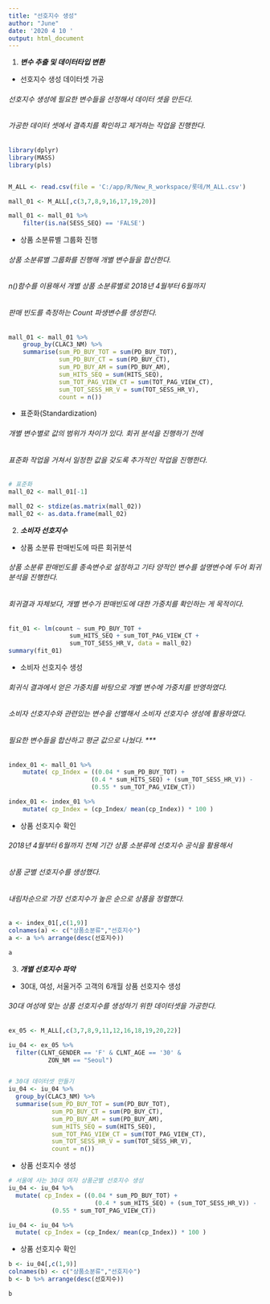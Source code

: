 ---
title: "선호지수 생성"
author: "June"
date: '2020 4 10 '
output: html_document
---


(@) ***변수 추출 및 데이터타입 변환***

+ 선호지수 생성 데이터셋 가공

###### 선호지수 생성에 필요한 변수들을 선정해서 데이터 셋을 만든다.
###### 가공한 데이터 셋에서 결측치를 확인하고 제거하는 작업을 진행한다. 

```{r code1, include=TRUE, echo=TRUE, message=FALSE, warning=FALSE}
library(dplyr)
library(MASS)
library(pls)


M_ALL <- read.csv(file = 'C:/app/R/New_R_workspace/롯데/M_ALL.csv')

mall_01 <- M_ALL[,c(3,7,8,9,16,17,19,20)]

mall_01 <- mall_01 %>%
    filter(is.na(SESS_SEQ) == 'FALSE')
```

+ 상품 소분류별 그룹화 진행

###### 상품 소분류별 그룹화를 진행해 개별 변수들을 합산한다.
###### n()함수를 이용해서 개별 상품 소분류별로 2018년 4월부터 6월까지
###### 판매 빈도를 측정하는 Count 파생변수를 생성한다.

```{r code2, include=TRUE, echo=TRUE, message=FALSE, warning=FALSE}

mall_01 <- mall_01 %>%
    group_by(CLAC3_NM) %>%
    summarise(sum_PD_BUY_TOT = sum(PD_BUY_TOT),
              sum_PD_BUY_CT = sum(PD_BUY_CT),
              sum_PD_BUY_AM = sum(PD_BUY_AM),
              sum_HITS_SEQ = sum(HITS_SEQ),
              sum_TOT_PAG_VIEW_CT = sum(TOT_PAG_VIEW_CT),
              sum_TOT_SESS_HR_V = sum(TOT_SESS_HR_V),
              count = n()) 

```

+ 표준화(Standardization)

###### 개별 변수별로 값의 범위가 차이가 있다. 회귀 분석을 진행하기 전에 
###### 표준화 작업을 거쳐서 일정한 값을 갖도록 추가적인 작업을 진행한다.

```{r code3, include=TRUE, echo=TRUE, message=FALSE, warning=FALSE}

# 표준화
mall_02 <- mall_01[-1]

mall_02 <- stdize(as.matrix(mall_02))
mall_02 <- as.data.frame(mall_02)

```


(@) ***소비자 선호지수***

+ 상품 소분류 판매빈도에 따른 회귀분석

###### 상품 소분류 판매빈도를 종속변수로 설정하고 기타 양적인 변수를 설명변수에 두어 회귀 분석을 진행한다. 
###### 회귀결과 자체보다, 개별 변수가 판매빈도에 대한 가중치를 확인하는 게 목적이다. 

```{r code4, echo=TRUE, message=FALSE, warning=FALSE}

fit_01 <- lm(count ~ sum_PD_BUY_TOT +
                 sum_HITS_SEQ + sum_TOT_PAG_VIEW_CT +
                 sum_TOT_SESS_HR_V, data = mall_02)
summary(fit_01)

```

+ 소비자 선호지수 생성

###### 회귀식 결과에서 얻은 가중치를 바탕으로 개별 변수에 가중치를 반영하였다.
###### 소비자 선호지수와 관련있는 변수을 선별해서 소비자 선호지수 생성에 활용하였다. 
###### 필요한 변수들을 합산하고 평균 값으로 나눴다. ***

```{r code5, echo=TRUE, message=FALSE, warning=FALSE}
index_01 <- mall_01 %>%
    mutate( cp_Index = ((0.04 * sum_PD_BUY_TOT) +
                       (0.4 * sum_HITS_SEQ) + (sum_TOT_SESS_HR_V)) -
                       (0.55 * sum_TOT_PAG_VIEW_CT))

index_01 <- index_01 %>%
    mutate( cp_Index = (cp_Index/ mean(cp_Index)) * 100 )

```

+ 상품 선호지수 확인

###### 2018년 4월부터 6월까지 전체 기간 상품 소분류에 선호지수 공식을 활용해서
###### 상품 군별 선호지수를 생성했다.
###### 내림차순으로 가장 선호지수가 높은 순으로 상품을 정렬했다.

```{r code6, echo=TRUE, message=FALSE, warning=FALSE}

a <- index_01[,c(1,9)]
colnames(a) <- c("상품소분류","선호지수")
a <- a %>% arrange(desc(선호지수))

a

```

(@) ***개별 선호지수 파악***

+ 30대, 여성, 서울거주 고객의 6개월 상품 선호지수 생성

###### 30대 여성에 맞는 상품 선호지수를 생성하기 위한 데이터셋을 가공한다.

```{r code7, include=TRUE, echo=TRUE, message=FALSE, warning=FALSE}

ex_05 <- M_ALL[,c(3,7,8,9,11,12,16,18,19,20,22)]

iu_04 <- ex_05 %>%
  filter(CLNT_GENDER == 'F' & CLNT_AGE == '30' &
           ZON_NM == "Seoul")


# 30대 데이터셋 만들기
iu_04 <- iu_04 %>%
  group_by(CLAC3_NM) %>%
  summarise(sum_PD_BUY_TOT = sum(PD_BUY_TOT),
            sum_PD_BUY_CT = sum(PD_BUY_CT),
            sum_PD_BUY_AM = sum(PD_BUY_AM),
            sum_HITS_SEQ = sum(HITS_SEQ),
            sum_TOT_PAG_VIEW_CT = sum(TOT_PAG_VIEW_CT),
            sum_TOT_SESS_HR_V = sum(TOT_SESS_HR_V),
            count = n())

```

+ 상품 선호지수 생성

```{r code8, include=TRUE, echo=TRUE, message=FALSE, warning=FALSE}

# 서울에 사는 30대 여자 상품군별 선호지수 생성
iu_04 <- iu_04 %>%
  mutate( cp_Index = ((0.04 * sum_PD_BUY_TOT) +
                        (0.4 * sum_HITS_SEQ) + (sum_TOT_SESS_HR_V)) -
            (0.55 * sum_TOT_PAG_VIEW_CT))

iu_04 <- iu_04 %>%
  mutate( cp_Index = (cp_Index/ mean(cp_Index)) * 100 )

```


+ 상품 선호지수 확인

```{r code11, include=TRUE, echo=TRUE, message=FALSE, warning=FALSE}

b <- iu_04[,c(1,9)]
colnames(b) <- c("상품소분류","선호지수")
b <- b %>% arrange(desc(선호지수))

b

```











